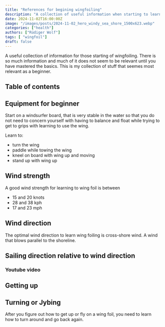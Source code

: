 ```yaml
---
title: "References for begining wingfoiling"
description: "A collection of useful information when starting to learn how to wingfoil"
date: 2024-11-02T16:00:00Z
image: "/images/posts/2024-11-02_hero_windy_sea_shore_1500x623.webp"
categories: ["health"]
authors: ["Rüdiger Wolf"]
tags: [ "wingfoil"]
draft: false
---
```


A useful collection of information for those starting of wingfoiling.  There is so much information and much of it does not seem to be relevant until you have mastered the basics.  This is my collection of stuff that seemes most relevant as a beginner.



## Table of contents

## Equipment for beginner

Start on a windsurfer board, that is very stable in the water so that you do not need to concern yourself with having to balance and float while trying to get to grips with learning to use the wing.

Learn to:

* turn the wing
* paddle while towing the wing
* kneel on board with wing up and moving
* stand up with wing up

## Wind strength

A good wind strength for learning to wing foil is between 

* 15 and 20 knots 
* 28 and 38 kph
* 17 and 23 mph

## Wind direction

The optimal wind direction to learn wing foiling is cross-shore wind. A wind that blows parallel to the shoreline.

## Sailing direction relative to wind direction

### Youtube video

<Youtube client:load id="VdQCULGpAHI" title="Youtube Video showing what direction to sail in " />


## Getting up

## Turning or Jybing

After you figure out how to get up or fly on a wing foil, you need to learn how to turn around and go back again.

<Youtube client:load id="FipRzbQ_i0Y" title="Youtube Video showing what direction to sail in " />

